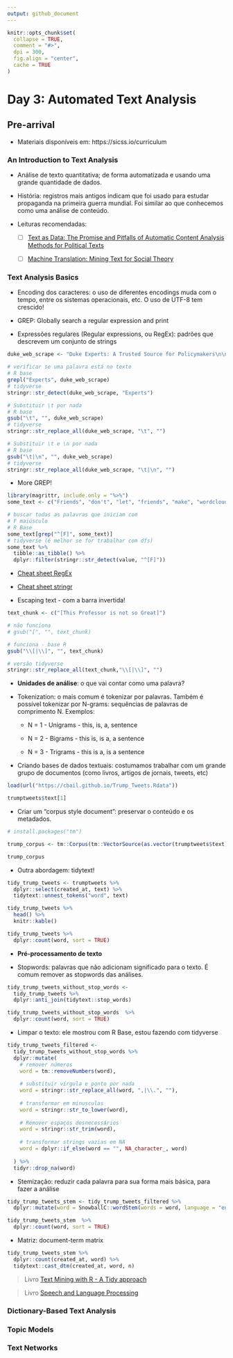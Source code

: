 ```yaml
---
output: github_document
---
```


<!-- README.md is generated from README.Rmd. Please edit that file -->

```r
knitr::opts_chunk$set(
  collapse = TRUE,
  comment = "#>",
  dpi = 300,
  fig.align = "center",
  cache = TRUE
)
```

# Day 3: Automated Text Analysis

## Pre-arrival 

- Materiais disponíveis em: https://sicss.io/curriculum

### An Introduction to Text Analysis

- Análise de texto quantitativa; de forma automatizada e usando uma grande quantidade de dados.

- História: registros mais antigos indicam que foi usado para estudar propaganda na primeira guerra mundial. Foi similar ao que conhecemos como uma análise de conteúdo.

- Leituras recomendadas:
  - [ ] [Text as Data: The Promise and Pitfalls of Automatic Content Analysis Methods for Political Texts](https://www.cambridge.org/core/journals/political-analysis/article/text-as-data-the-promise-and-pitfalls-of-automatic-content-analysis-methods-for-political-texts/F7AAC8B2909441603FEB25C156448F20)

  - [ ] [Machine Translation: Mining Text for Social Theory](https://www.annualreviews.org/doi/abs/10.1146/annurev-soc-081715-074206)

### Text Analysis Basics

- Encoding dos caracteres: o uso de diferentes encodings muda com o tempo, entre os sistemas operacionais, etc. O uso de UTF-8 tem crescido!

- GREP: Globally search a regular expression and print

- Expressões regulares (Regular expressions, ou RegEx): padrões que descrevem um conjunto de strings


```r
duke_web_scrape <- "Duke Experts: A Trusted Source for Policymakers\n\n\t\t\t\t\t\t"

# verificar se uma palavra está no texto
# R base
grepl("Experts", duke_web_scrape)
# tidyverse
stringr::str_detect(duke_web_scrape, "Experts")

# Substituir \t por nada
# R base
gsub("\t", "", duke_web_scrape)
# tidyverse
stringr::str_replace_all(duke_web_scrape, "\t", "")

# Substituir \t e \n por nada
# R base
gsub("\t|\n", "", duke_web_scrape)
# tidyverse
stringr::str_replace_all(duke_web_scrape, "\t|\n", "")
```
- More GREP!

```r
library(magrittr, include.only = "%>%")
some_text <- c("Friends", "don't", "let", "friends", "make", "wordclouds")

# buscar todas as palavras que iniciam com
# F maiúsculo
# R Base
some_text[grep("^[F]", some_text)]
# tidyverse (é melhor se for trabalhar com dfs)
some_text %>%
  tibble::as_tibble() %>%
  dplyr::filter(stringr::str_detect(value, "^[F]"))
```

- [Cheat sheet RegEx](https://github.com/rstudio/cheatsheets/raw/master/regex.pdf)
- [Cheat sheet stringr](https://evoldyn.gitlab.io/evomics-2018/ref-sheets/R_strings.pdf)

- Escaping text - com a barra invertida!

```r
text_chunk <- c("[This Professor is not so Great]")

# não funciona
# gsub("[", "", text_chunk)

# funciona - base R
gsub("\\[|\\]", "", text_chunk)

# versão tidyverse
stringr::str_replace_all(text_chunk,"\\[|\\]", "")
```

- **Unidades de análise**: o que vai contar como uma palavra?

- Tokenization: o mais comum é tokenizar por palavras. Também é possível tokenizar por N-grams: sequências de palavras de comprimento N. Exemplos:

  - N = 1 - Unigrams - this, is, a, sentence

  - N = 2 - Bigrams - this is, is a, a sentence

  - N = 3 - Trigrams - this is a, is a sentence

- Criando bases de dados textuais: costumamos trabalhar com um grande grupo de documentos (como livros, artigos de jornais, tweets, etc)

```r
load(url("https://cbail.github.io/Trump_Tweets.Rdata"))

trumptweets$text[1]
```

- Criar um "corpus style document": preservar o conteúdo e os metadados.

```r
# install.packages("tm")

trump_corpus <- tm::Corpus(tm::VectorSource(as.vector(trumptweets$text)))

trump_corpus
```

- Outra abordagem: tidytext!

```r

tidy_trump_tweets <- trumptweets %>% 
  dplyr::select(created_at, text) %>% 
  tidytext::unnest_tokens("word", text)

tidy_trump_tweets %>% 
  head() %>% 
  knitr::kable()
```

```r
tidy_trump_tweets %>% 
  dplyr::count(word, sort = TRUE)
```


- **Pré-processamento de texto**

- Stopwords: palavras que não adicionam significado para o texto. É comum remover as stopwords das análises.

```r
tidy_trump_tweets_without_stop_words <- 
  tidy_trump_tweets %>% 
  dplyr::anti_join(tidytext::stop_words)

tidy_trump_tweets_without_stop_words  %>% 
  dplyr::count(word, sort = TRUE)

```

- Limpar o texto: ele mostrou com R Base, estou fazendo com tidyverse
```r
tidy_trump_tweets_filtered <-
  tidy_trump_tweets_without_stop_words %>%
  dplyr::mutate(
    # remover números
    word = tm::removeNumbers(word),
    
    # substituir vírgula e ponto por nada
    word = stringr::str_replace_all(word, ",|\\.", ""),
    
    # transformar em minusculas
    word = stringr::str_to_lower(word),
    
    # Remover espaços desnecessários
    word = stringr::str_trim(word),
    
    # transformar strings vazias em NA
    word = dplyr::if_else(word == "", NA_character_, word)
    
  ) %>%
  tidyr::drop_na(word)
```

- Stemização: reduzir cada palavra para sua forma mais básica, para fazer a análise

```r
tidy_trump_tweets_stem <- tidy_trump_tweets_filtered %>%
  dplyr::mutate(word = SnowballC::wordStem(words = word, language = "en"))

tidy_trump_tweets_stem  %>% 
  dplyr::count(word, sort = TRUE)
```

- Matriz: document-term matrix


```r
tidy_trump_tweets_stem %>% 
  dplyr::count(created_at, word) %>% 
  tidytext::cast_dtm(created_at, word, n)
```

> Livro [Text Mining with R - A Tidy approach](https://www.tidytextmining.com/)

> Livro [Speech and Language Processing](https://web.stanford.edu/~jurafsky/slp3/)

### Dictionary-Based Text Analysis


### Topic Models


### Text Networks